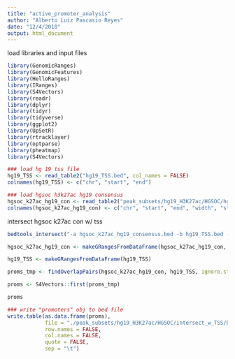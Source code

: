 ```yaml
---
title: "active_promoter_analysis"
author: "Alberto Luiz Pascasio Reyes"
date: "12/4/2018"
output: html_document
---
```


load libraries and input files
```r

library(GenomicRanges)
library(GenomicFeatures)
library(HelloRanges)
library(IRanges)
library(S4Vectors)
library(readr)
library(dplyr)
library(tidyr)
library(tidyverse)
library(ggplot2)
library(UpSetR)
library(rtracklayer)
library(optparse)
library(pheatmap)
library(S4Vectors)

### load hg 19 tss file
hg19_TSS <- read_table2("hg19_TSS.bed", col_names = FALSE)
colnames(hg19_TSS) <- c("chr", "start", "end")

### load hgsoc h3k27ac hg19 consensus
hgsoc_k27ac_hg19_con <- read_table2("peak_subsets/hg19_H3K27ac/HGSOC/hgsoc_k27ac_hg19_consensus.bed", col_names = FALSE)
colnames(hgsoc_k27ac_hg19_con) <- c("chr", "start", "end", "width", "strand")

```

intersect hgsoc k27ac con w/ tss
```r

bedtools_intersect("-a hgsoc_k27ac_hg19_consensus.bed -b hg19_TSS.bed -wa -g hg19")

hgsoc_k27ac_hg19_con <- makeGRangesFromDataFrame(hgsoc_k27ac_hg19_con, keep.extra.columns = FALSE)

hg19_TSS <- makeGRangesFromDataFrame(hg19_TSS)

proms_tmp <- findOverlapPairs(hgsoc_k27ac_hg19_con, hg19_TSS, ignore.strand = TRUE)

proms <- S4Vectors::first(proms_tmp)

proms

### write "promoters" obj to bed file
write.table(as.data.frame(proms),
            file = "./peak_subsets/hg19_H3K27ac/HGSOC/intersect_w_TSS/hgsoc_k27ac_hg19_con_proms.bed",
            row.names = FALSE,
            col.names = FALSE,
            quote = FALSE,
            sep = "\t")







```
